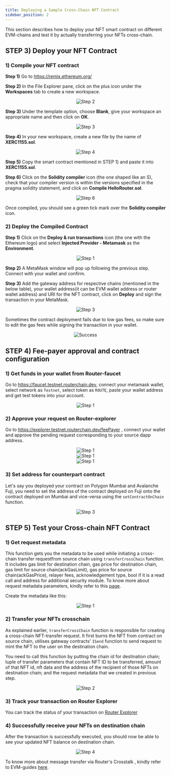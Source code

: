 ```yaml
---
title: Deploying a Sample Cross-Chain NFT Contract
sidebar_position: 2
---
```



This section describes how to deploy your NFT smart contract on different EVM-chains and test it by actually transferring your NFTs cross-chain.

## **STEP 3)** Deploy your NFT Contract

### 1) Compile your NFT contract

**Step 1)** Go to https://remix.ethereum.org/

**Step 2)** In the File Explorer pane, click on the plus icon under the **Workspaces** tab to create a new workspace.

<center><img src={require('./images/deploying-a-sample-application-contract/step-2.png').default} alt="Step 2" style={{width: 300, marginBottom: 12}} /></center>

**Step 3)** Under the template option, choose **Blank**, give your workspace an appropriate name and then click on **OK**.

<center><img src={require('./images/deploying-a-sample-application-contract/step-3.png').default} alt="Step 3" style={{width: 300, marginBottom: 12}} /></center>

**Step 4)** In your new workspace, create a new file by the name of **XERC1155.sol**.

<center><img src={require('./images/deploying-a-sample-application-contract/step-4.png').default} alt="Step 4" style={{width: 300, marginBottom: 12}} /></center>

**Step 5)** Copy the smart contract mentioned in STEP 1) and paste it into **XERC1155.sol**.

**Step 6)** Click on the **Solidity compiler** icon (the one shaped like an S), check that your compiler version is within the versions specified in the pragma solidity statement, and click on **Compile HelloRouter.sol**.

<center><img src={require('./images/deploying-a-sample-application-contract/step-6.png').default} alt="Step 6" style={{ marginBottom: 12 }} /></center>

Once compiled, you should see a green tick mark over the **Solidity compiler** icon.

### 2) Deploy the Compiled Contract

**Step 1)** Click on the **Deploy & run transactions** icon (the one with the Ethereum logo) and select **Injected Provider - Metamask** as the **Environment**.

<center><img src={require('./images/deploying-a-sample-application-contract/part-2-step-1.png').default} alt="Step 1" style={{ marginBottom: 12 }} /></center>

**Step 2)** A MetaMask window will pop up following the previous step. Connect with your wallet and confirm.

**Step 3)** Add the gateway address for respective chains (mentioned in the below table), your wallet address(it can be EVM wallet address or router wallet address) and URI for the NFT contract, click on **Deploy** and sign the transaction in your MetaMask.

<DataTable />


<p style={{ marginBottom: '50px' }}></p>



<center><img src={require('./images/deploying-a-sample-application-contract/part-2-step-3.png').default} alt="Step 3" style={{ width: 300, marginBottom: 12 }} /></center>

Sometimes the contract deployment fails due to low gas fees, so make sure to edit the gas fees while signing the transaction in your wallet.

<center><img src={require('./images/deploying-a-sample-application-contract/success.png').default} alt="Success" style={{ marginBottom: 12 }} /></center>

## **STEP 4)** Fee-payer approval and contract configuration

### **1)** Get funds in your wallet from Router-faucet

Go to https://faucet.testnet.routerchain.dev, connect your metamask wallet, select network as `Testnet`, select token as `ROUTE`, paste your wallet address and get test tokens into your account.

<center><img src={require('./images/deploying-a-sample-application-contract/part-4-step-1.png').default} alt="Step 1" style={{  width: 400, marginBottom: 12 }} /></center>

### **2)** Approve your request on Router-explorer

Go to https://explorer.testnet.routerchain.dev/feePayer , connect your wallet and approve the pending request corresponding to your source dapp address.

<center><img src={require('./images/deploying-a-sample-application-contract/part-4-step-2.png').default} alt="Step 1" style={{ marginBottom: 12 }} /></center>

<center><img src={require('./images/deploying-a-sample-application-contract/part-4-step-2-a.png').default} alt="Step 1" style={{ marginBottom: 12 }} /></center>

<center><img src={require('./images/deploying-a-sample-application-contract/part-4-step-2-b.png').default} alt="Step 1" style={{ marginBottom: 12 }} /></center>

### **3)** Set address for counterpart contract

Let's say you deployed your contract on Polygon Mumbai and Avalanche Fuji, you need to set the address of the contract deployed on Fuji onto the contract deployed on Mumbai and vice-versa using the `setContractOnChain` function.

<center><img src={require('./images/deploying-a-sample-application-contract/part-4-step-3.png').default} alt="Step 3" style={{  width: 400, marginBottom: 12 }} /></center>

## **STEP 5)** Test your Cross-chain NFT Contract

### **1)** Get request metadata

This function gets you the metadata to be used while initiating a cross-chain transfer requestfrom source chain using `transferCrossChain` function. It includes gas limit for destination chain, gas price for destination chain, gas limit for source chain(ackGasLimit), gas price for source chain(ackGasPrice), relayer fees, acknowledgement type, bool if it is a read call and address for additional security module. To know more about request metadata parameters, kindly refer to this [page](../iDapp-functions/iSend.md#5-requestmetadata).

Create the metadata like this:

<center><img src={require('./images/deploying-a-sample-application-contract/part-5-step-1.png').default} alt="Step 1" style={{  width: 400, marginBottom: 12 }} /></center>

### **2)** Transfer your NFTs crosschain

As explained earlier, `transferCrossChain` function is responsible for creating a cross-chain NFT-transfer request. It first burns the NFT from contract on source chain, utilises gateway contracts' `ISend` function to send request to mint the NFT to the user on the destination chain.

You need to call this function by putting the chain id for destination chain; tuple of transfer parameters that contain NFT ID to be transferred, amount of that NFT id, nft data and the address of the recipient of those NFTs on destination chain; and the request metadata that we created in previous step.

<center><img src={require('./images/deploying-a-sample-application-contract/part-5-step-2.png').default} alt="Step 2" style={{  width: 300, marginBottom: 12 }} /></center>

### **3)** Track your transaction on Router Explorer

You can track the status of your transaction on [Router Explorer](https://explorer.testnet.routerchain.dev/)

### **4)** Successfully receive your NFTs on destination chain

After the transaction is successfully executed, you should now be able to see your updated NFT balance on destination chain.

<center><img src={require('./images/deploying-a-sample-application-contract/part-5-step-4.png').default} alt="Step 4" style={{  width: 300, marginBottom: 12 }} /></center>

To know more about message transfer via Router's Crosstalk , kindly refer to EVM-guides [here](../../evm-guides/iDapp-functions/).
